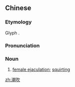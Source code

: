 ==Chinese==
{{zh-forms}}
{{zh-wp}}

===Etymology===
Glyph {{bor|zh|ja|-|nocap=1}} {{ja-r|潮%吹き|しお%ふき}}.

===Pronunciation===
{{zh-pron
|m=cháochuī
|cat=n
}}

===Noun===
{{zh-noun}}

# {{lb|zh|neologism}} [[female ejaculation]]; [[squirting]]

{{zh-cat|Sex}}

[[zh:潮吹]]